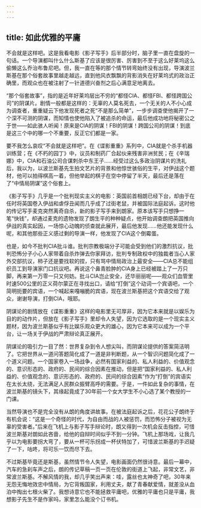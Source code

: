 ```yaml
---
---
---
```

title: 如此优雅的平庸
---







不会就是这样吧。这是我看电影《影子写手》后半部分时，脑子里一直在盘旋的一句话。一个导演都叫什么什么斯基了应该是很厉害、厉害到不至于这么好莱坞这么偷懒这么乔治布鲁尼吧。但，我一直在等的那个情节转弯始终没有出现，导演波兰斯基在那个俗套故事里越走越远，直到他风衣飘飘的背影消失在好莱坞式的政治正确里，而观众也在被注射了一针道德兴奋剂之后心满意足地离去。

“那个俗套故事”，指的是近年好莱坞层出不穷的“都怪CIA、都怪FBI、都怪跨国公司”的阴谋片。剧情一般都是这样的：无辜的人莫名死去，一个无关的人不小心成为调查者，重重疑云下他发现死者之死“不是那么简单”，一步步调查使他揭开了一个深不可测的阴谋，而知情也使他陷入了被追杀的命运，最后他成功地将秘密公之于世——如此骇人听闻！原来是CIA的阴谋！FBI的阴谋！跨国公司的阴谋！到底是这三个中的哪一个不重要，反正它们都是一家。

要不我怎么哀叹“不会就是这样吧”。在《谍影重重》系列中，CIA就是个杀手机器训练营；在《不朽的园丁》中，议员和制药厂合起伙来残害非洲贫民；在《辛瑞娜》中，CIA和石油公司合谋刺杀中东王子……经受过这么多政治阴谋片的洗礼后，我以为，以波兰斯基先生拍文艺片的背景和他惊世骇俗的生平，对伊战这个题材，他可以拍得棋高一着，但他举起的棋子在空中停留了半天，最后还是落在了“中情局阴谋”这个俗套上。

《影子写手》几乎是一个批判现实主义的电影：英国前首相朗已经下台，却由于在任时将英国卷入伊战和虐俘丑闻而几乎成了过街老鼠，并被国际法庭起诉。这时他的传记写手麦克突然离奇自杀，新的影子写手来到朗家。原本该写手只想挣一笔“快钱”，却通过麦克的遗物发现了朗生平的种种疑点，他开始调查朗把英国推向伊战的真实起因，一场惊心动魄的侦查就此展开，最后他发现……他还能发现什么呢，和其他那些正义感过剩的导演一样，他发现了CIA这个倒霉蛋。

也是，如今不批判CIA批斗谁。批判宗教极端分子可能会受到他们的激烈抗议，批判恐怖分子小心人家带着自杀炸弹去你家拜访，批判专制政权中的独裁者当心人家外交部抗议，柿子还是要找软的捏，只有骂中情局政治上最安全——CIA总不能组织员工到导演家门口抗议吧。再说这个鼻青脸肿的CIA身上已经被踏上了一万只脚，再来第一万零一只又何妨。批斗CIA岂止安全，还华丽丽呢——观众们血管里时速500公里的正义荷尔蒙正在寻找出口，请给“打倒”这个动词一个宾语吧，一个简明扼要的宾语，一个喊起来嘎嘣脆的宾语，现在波兰斯基把这个宾语交给了观众，谢谢导演，打倒CIA，哦耶。

阴谋论的剧情放在《谍影重重》这样的电影里无可厚非，因为它本来就是以娱乐为目的的动作片，但放在《影子写手》里却令人失望，因为它选取的是一个现实主义题材，因为波兰斯基似乎有比娱乐观众更大的雄心，因为它本来可以成为一个平台，让一场关于伊战的严肃辩论真正展开。

阴谋论的吸引力一目了然：世界复杂到令人想尖叫，而阴谋论提供的答案简洁明了。它把世界从一道问答题简化成了一道是非判断题，从一个智识问题简化成了一个道义问题。一个国家卷入一场战争，必然有国家利益的、私人利益的、价值观念的、意识形态的、政府的、民间的综合因素在推动，但是把“国家利益的、私人利益的、价值观念的、意识形态的、政府的、民间的综合因素”作为“打倒”的宾语实在太长太绕，无法满足人民群众振臂高呼的需要。于是，一件如此复杂的事情，在波兰斯基的镜头下，其缘起竟成了30年前一个女大学生不小心选了某个教授的一门课。

当然导演也不是完全没有从朗的角度讲故事。在被法庭起诉之后，花花公子朗终于有机会说：“这是一个奇怪的时代，为自由而战的人被惩罚，而恐怖分子被视为无辜的受害者。”后来在飞机上与影子写手辩论时，朗又得到一次机会反击指控，可惜波兰斯基对朗如此吝啬，给他的自辩时间似乎不到一分钟。飞机上那场戏，让我几乎以为电影要拐大弯了，要从一杯可乐拐成一杯伏特加了，可惜波兰斯基的手迟疑了一下，咕咚，将可乐一饮而尽下去。

不过斯基毕竟还是斯基，虽然情节令人失望，电影画面仍然很诗意。最后一幕中，汽车的急刹车声之后，朗的传记草稿一页一页在伦敦的街道上飞起，非常文艺，非常波兰斯基。不解风情的我，却几乎笑出声来：哇，露丝也太神奇了吧，30年来无怨无悔地效忠中情局，为它背叛国家，利用丈夫，献了青春献爱情，就差没从血泊中掏出七根火柴了。我想诗意它也不能拯救平庸吧，优雅的平庸也只是平庸，我想影子先生不是作家吗，家里怎么能没个订书机。
